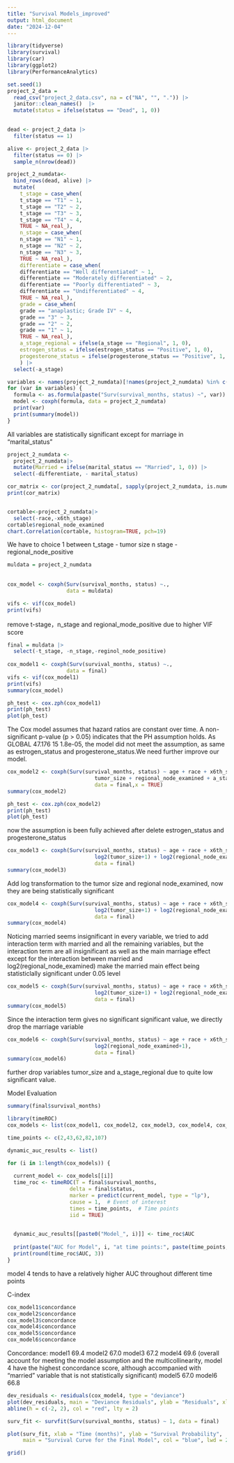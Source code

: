 ```yaml
---
title: "Survival Models_improved"
output: html_document
date: "2024-12-04"
---
```


```r
library(tidyverse)
library(survival)
library(car)
library(ggplot2)
library(PerformanceAnalytics)
```


```r
set.seed(1)
project_2_data = 
  read_csv("project_2_data.csv", na = c("NA", "", ".")) |>
  janitor::clean_names()  |>
  mutate(status = ifelse(status == "Dead", 1, 0))
      

dead <- project_2_data |>
  filter(status == 1)

alive <- project_2_data |>
  filter(status == 0) |>
  sample_n(nrow(dead))

project_2_numdata<-
  bind_rows(dead, alive) |>
  mutate(
    t_stage = case_when(
    t_stage == "T1" ~ 1,
    t_stage == "T2" ~ 2,
    t_stage == "T3" ~ 3,
    t_stage == "T4" ~ 4,
    TRUE ~ NA_real_),
    n_stage = case_when(
    n_stage == "N1" ~ 1,
    n_stage == "N2" ~ 2,
    n_stage == "N3" ~ 3,
    TRUE ~ NA_real_),
    differentiate = case_when(
    differentiate == "Well differentiated" ~ 1,
    differentiate == "Moderately differentiated" ~ 2,
    differentiate == "Poorly differentiated" ~ 3,
    differentiate == "Undifferentiated" ~ 4,
    TRUE ~ NA_real_),
    grade = case_when(
    grade == "anaplastic; Grade IV" ~ 4,
    grade == "3" ~ 3,
    grade == "2" ~ 2,
    grade == "1" ~ 1,
    TRUE ~ NA_real_),
    a_stage_regional = ifelse(a_stage == "Regional", 1, 0),
    estrogen_status = ifelse(estrogen_status == "Positive", 1, 0),
    progesterone_status = ifelse(progesterone_status == "Positive", 1, 0)
    ) |>
  select(-a_stage)
```

```r
variables <- names(project_2_numdata)[!names(project_2_numdata) %in% c("survival_months", "status")]
for (var in variables) {
  formula <- as.formula(paste("Surv(survival_months, status) ~", var))
  model <- coxph(formula, data = project_2_numdata)
  print(var)
  print(summary(model))
}
```

All variables are statistically significant except for marriage in "marital_status" 

```r
project_2_numdata <-
  project_2_numdata|>
  mutate(Married = ifelse(marital_status == "Married", 1, 0)) |>
  select(-differentiate, - marital_status)

cor_matrix <- cor(project_2_numdata[, sapply(project_2_numdata, is.numeric)])
print(cor_matrix)


cortable<-project_2_numdata|>
  select(-race,-x6th_stage)
cortable$regional_node_examined
chart.Correlation(cortable, histogram=TRUE, pch=19)
```
We have to choice 1 between 
t_stage - tumor size
n stage - regional_node_positive

```r
muldata = project_2_numdata
  
  
cox_model <- coxph(Surv(survival_months, status) ~.,
                   data = muldata)

vifs <- vif(cox_model)  
print(vifs)
```
remove t-stage，n_stage and regional_mode_positive due to higher VIF score

```r
final = muldata |>
  select(-t_stage, -n_stage,-reginol_node_positive)
  
cox_model1 <- coxph(Surv(survival_months, status) ~.,
                   data = final)
vifs <- vif(cox_model1)
print(vifs)
summary(cox_model)
```
```r
ph_test <- cox.zph(cox_model1)
print(ph_test)
plot(ph_test) 
```

The Cox model assumes that hazard ratios are constant over time. A non-significant p-value (p > 0.05) indicates that the PH assumption holds. As GLOBAL 47.176 15 1.8e-05, the model did not meet the assumption, as same as estrogen_status and progesterone_status.We need further improve our model.


```r

cox_model2 <- coxph(Surv(survival_months, status) ~ age + race + x6th_stage + grade + 
                            tumor_size + regional_node_examined + a_stage_regional+Married,
                            data = final,x = TRUE)
summary(cox_model2)
```

```r
ph_test <- cox.zph(cox_model2)
print(ph_test)
plot(ph_test) 
```
now the assumption is been fully achieved after delete estrogen_status and progesterone_status

```r
cox_model3 <- coxph(Surv(survival_months, status) ~ age + race + x6th_stage + grade + 
                            log2(tumor_size+1) + log2(regional_node_examined+1)                                            +a_stage_regional + Married,
                            data = final)
summary(cox_model3)
```
Add log transformation to the tumor size and regional node_examined, now they are being statistically significant

```r
cox_model4 <- coxph(Surv(survival_months, status) ~ age + race + x6th_stage + grade + 
                            log2(tumor_size+1) + log2(regional_node_examined+1) +                                          +a_stage_regional+ Married + Married*log2(regional_node_examined+1),
                            data = final)
summary(cox_model4)
```
Noticing married seems insignificant in every variable, we tried to add interaction term with married and all the remaining variables, but the interaction term are all insignificant as well as the main marriage effect except for the interaction between married and log2(regional_node_examined) make the married main effect being statisticlally significant under 0.05 level


```r
cox_model5 <- coxph(Surv(survival_months, status) ~ age + race + x6th_stage + grade + 
                            log2(tumor_size+1) + log2(regional_node_examined+1)+ a_stage_regional,
                            data = final)
summary(cox_model5)
```
Since the interaction term gives no significant significant value, we directly drop the marriage variable



```r
cox_model6 <- coxph(Surv(survival_months, status) ~ age + race + x6th_stage + grade + 
                            log2(regional_node_examined+1),
                            data = final)
summary(cox_model6)
```
further drop variables tumor_size and a_stage_regional due to quite low significant value.


Model Evaluation
```r
summary(final$survival_months)
```


```r
library(timeROC)
cox_models <- list(cox_model1, cox_model2, cox_model3, cox_model4, cox_model5, cox_model6)

time_points <- c(2,43,62,82,107)

dynamic_auc_results <- list()

for (i in 1:length(cox_models)) {
  
  current_model <- cox_models[[i]]
  time_roc <- timeROC(T = final$survival_months, 
                    delta = final$status, 
                    marker = predict(current_model, type = "lp"), 
                    cause = 1,  # Event of interest
                    times = time_points,  # Time points
                    iid = TRUE)

  
  dynamic_auc_results[[paste0("Model_", i)]] <- time_roc$AUC
  
  print(paste("AUC for Model", i, "at time points:", paste(time_points, collapse = ", ")))
  print(round(time_roc$AUC, 3))
}
```
model 4 tends to have a relatively higher AUC throughout different time points



C-index
```r
cox_model1$concordance
cox_model2$concordance
cox_model3$concordance
cox_model4$concordance
cox_model5$concordance
cox_model6$concordance
```


Concordance:
model1 69.4
model2 67.0
model3 67.2
model4 69.6 (overall account for meeting the model assumption and the multicollinearity, model 4 have the highest concordance score, although accompanied with "married" variable that is not statistically significant)
model5 67.0
model6 66.8

```r
dev_residuals <- residuals(cox_model4, type = "deviance")
plot(dev_residuals, main = "Deviance Residuals", ylab = "Residuals", xlab = "Index")
abline(h = c(-2, 2), col = "red", lty = 2) 

surv_fit <- survfit(Surv(survival_months, status) ~ 1, data = final)

plot(surv_fit, xlab = "Time (months)", ylab = "Survival Probability", 
     main = "Survival Curve for the Final Model", col = "blue", lwd = 2)

grid()
```



